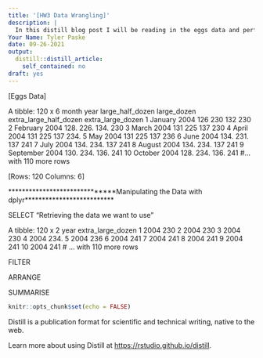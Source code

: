 ```yaml
---
title: '[HW3 Data Wrangling]'
description: |
  In this distill blog post I will be reading in the eggs data and perforrming basic data wrangling operations using dplyr functions.
Your Name: Tyler Paske
date: 09-26-2021
output:
  distill::distill_article:
    self_contained: no
draft: yes
---
```

[Eggs Data]

A tibble: 120 x 6
   month      year large_half_dozen large_dozen extra_large_half_dozen extra_large_dozen
   <chr>     <dbl>            <dbl>       <dbl>                  <dbl>             <dbl>
 1 January    2004             126         230                    132               230 
 2 February   2004             128.        226.                   134.              230 
 3 March      2004             131         225                    137               230 
 4 April      2004             131         225                    137               234.
 5 May        2004             131         225                    137               236 
 6 June       2004             134.        231.                   137               241 
 7 July       2004             134.        234.                   137               241 
 8 August     2004             134.        234.                   137               241 
 9 September  2004             130.        234.                   136.              241 
10 October    2004             128.        234.                   136.              241 
#... with 110 more rows

[Rows: 120 Columns: 6]

******************************Manipulating the Data with dplyr**************************

SELECT "Retrieving the data we want to use"

A tibble: 120 x 2
    year extra_large_dozen
   <dbl>             <dbl>
 1  2004              230 
 2  2004              230 
 3  2004              230 
 4  2004              234.
 5  2004              236 
 6  2004              241 
 7  2004              241 
 8  2004              241 
 9  2004              241 
10  2004              241 
# ... with 110 more rows

FILTER

ARRANGE

SUMMARISE


```r
knitr::opts_chunk$set(echo = FALSE)
```

Distill is a publication format for scientific and technical writing, native to the web.

Learn more about using Distill at <https://rstudio.github.io/distill>.


